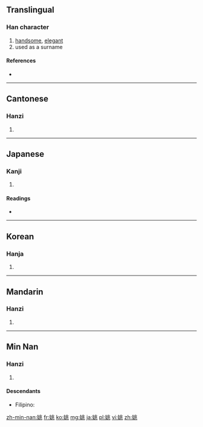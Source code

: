 ==Translingual==

===Han character===
{{Han char|rn=38|rad=女|as=06|sn=9|four=4241<sub>3</sub>|canj=女中一人 (VLMO)}}

# [[handsome]], [[elegant]]
# used as a surname

====References====
* {{Han ref|kx=0259.180|dkj=06202|dj=0525.180|hdz=21046.030|uh=59DA|ud=23002|bh=ABC0|bd=43968}}

----

==Cantonese==

===Hanzi===
{{yue-hanzi|jyut=|y=yiu4}}

# {{defn|Cantonese|sort=女06}}

----

==Japanese==

===Kanji===
{{ja-kanji|grade=|rs=女06}}

# {{defn|Japanese|sort=女06}}

====Readings====
* {{ja-readings|on=[[よう]] (yō), [[ちょう]] (chō)|kun=[[うつくしい]] (utsukushii)}}

----

==Korean==

===Hanja===
{{ko-hanja|hangeul=요|eumhun=예쁜|rv=yo|mr=yo}}

# {{defn|Korean|sort=女06}}

----

==Mandarin==

===Hanzi===
{{cmn-hanzi|pin=[[yáo]] ([[yao2]])|wg=yao<sup>2</sup>}}

# {{defn|Mandarin|sort=女06}}

----

==Min Nan==

===Hanzi===
{{nan-hanzi}}

# {{defn|Min Nan}}

====Descendants====
* {{context|Hokkien dialect}} Filipino: {{l|fil|Yao}}

[[zh-min-nan:姚]]
[[fr:姚]]
[[ko:姚]]
[[mg:姚]]
[[ja:姚]]
[[pl:姚]]
[[vi:姚]]
[[zh:姚]]